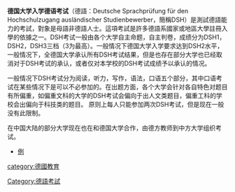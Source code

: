 {{Unreferenced|time=2018-02-19T19:44:42+00:00}}
{{NoteTA
|1=zh:水準; zh-tw:水準; zh-cn:水平; zh-hk:水平
}}
'''德国大学入学德语考试'''（德語：Deutsche Sprachprüfung für den Hochschulzugang ausländischer Studienbewerber，簡稱DSH）是測試德語能力的考試，對象是母語非德語人士。這項考試是許多德語系國家或地區大學註冊入學的依據之一。DSH考试一般由各个大学自主命题，自主判卷，成绩分为DSH1，DSH2，DSH3三档（3为最高）。一般情况下德国大学入学要求达到DSH2水平，一般情况下，全德国大学承认所有DSH考试结果，但是也存在部分大学也已经取消对于DSH考试的承认，或者仅对本学校的DSH考试成绩予以承认的情况。

一般情况下DSH考试分为阅读，听力，写作，语法，口语五个部分，其中口语考试在某些情况下是可以不必参加的。在出题方面，各个大学会针对各自特色对题目有所偏重，如偏重文科的大学的DSH考试会偏向于出人文类题目，偏重工科的学校会出偏向于科技类的题目。
原则上每人只能参加两次DSH考试，但是现在一般没有此限制。

在中国大陆的部分大学现在也在和德国大学合作，由德方教师到中方大学组织考试。

* [http://dsh.mine.nu/DSH_UN_Erfurt.html 例]{{dead link|date=2018年2月 |bot=InternetArchiveBot |fix-attempted=yes }}

{{德國教育小作品}}

[[Category:德語考試|Category:德語考試]]
[[category:德國教育|category:德國教育]]